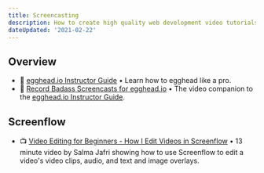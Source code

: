 ```yaml
---
title: Screencasting
description: How to create high quality web development video tutorials.
dateUpdated: '2021-02-22'
---
```


## Overview

- 📖 [egghead.io Instructor Guide](https://howtoegghead.com/instructor/) • Learn how to egghead like a pro.
- 📖 [Record Badass Screencasts for egghead.io](https://egghead.io/courses/record-badass-screencasts-for-egghead-io) • The video companion to the [egghead.io Instructor Guide](https://howtoegghead.com/instructor/).

## Screenflow

- 📺 [Video Editing for Beginners - How I Edit Videos in Screenflow](https://m.youtube.com/watch?v=L-mum_n-FTE) • 13 minute video by Salma Jafri showing how to use Screenflow to edit a video's video clips, audio, and text and image overlays.

